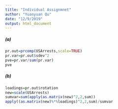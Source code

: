 ---
title: "Individual Assignmnet"
author: "Yuanyuan Qu"
date: "12/9/2019"
output: html_document
---


##### (a)

```{r}
pr.out=prcomp(USArrests,scale=TRUE)
pr.var=pr.out$sdev^2
pve=pr.var/sum(pr.var)
pve
```
##### (b)
```{r}
loadings=pr.out$rotation
new=scale(USArrests)
sumvar=sum(apply(as.matrix(new)^2,2,sum))
apply((as.matrix(new)%*%loadings)^2,2,sum)/sumvar
```


